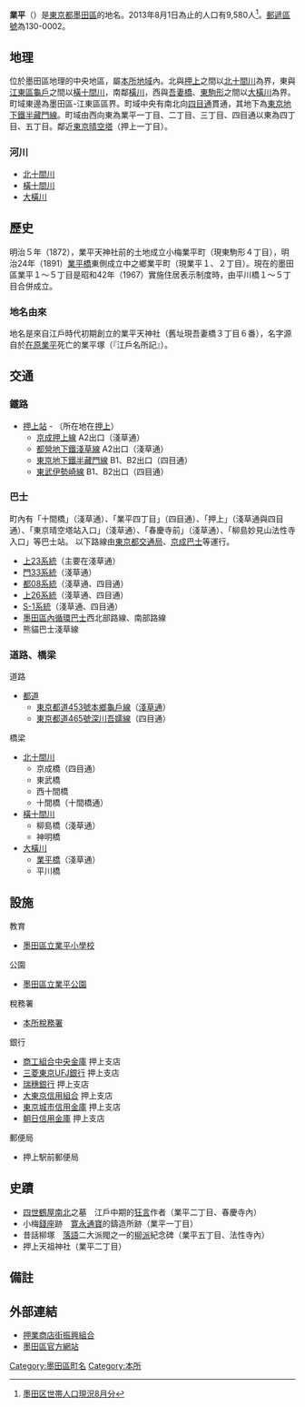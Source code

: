 {{Pathnav|日本|東京都|墨田區|frame=1}}
{{Infobox Settlement
|official_name =  業平
|native_name =
|settlement_type = [[町|町]]
|image_skyline =
|imagesize =
|image_caption =
|image_flag =
|image_seal =
| image_map =
| map_caption =
|subdivision_type = [[國家|國家]]
|subdivision_name = [[File:Flag_of_Japan.svg|border]] [[日本|日本]]
|subdivision_type1 = [[都道府縣|都道府縣]]
|subdivision_name1 = [[File:Flag_of_Tokyo_Prefecture.svg|25px]] [[東京都|東京都]]
|subdivision_type2 = [[東京都區部|特別區]]
|subdivision_name2 = [[File:Flag_of_Sumida,_Tokyo.svg|25px]] [[墨田區|墨田區]]
|subdivision_type3 = [[地域|地域]]
|subdivision_name3 = [[本所區|本所地域]]
|established_title =
|established_date =
|government_type =
|leader_title =
|leader_name =
|area_magnitude =
|area_total_sq_mi =
|area_total_km2 =
|area_land_sq_mi =
|area_land_km2 =
|area_urban_sq_mi =
|area_urban_km2 =
|area_metro_km2 =
|area_metro_sq_mi =
|population_as_of= 2013年（平成25年）8月1日
|population_footnotes =
|population_total = 9580
|population_urban =
|population_metro =
|population_density_sq_mi =
|population_density_km2 =
| timezone = [[日本標準時間|JST]]
| utc_offset = +9
|timezone_DST =
|utc_offset_DST =
|latd=|latm=|lats=|latNS=
|longd=|longm=|longs=|longEW=
|elevation_footnotes=
|elevation_m =
|elevation_ft =
|postal_code_type = [[郵遞區號|郵遞區號]]
|postal_code = 130-0002　
|area_code =
|website =
|footnotes =
}}
'''業平'''（{{jpn|j=業平|hg=なりひら|rm=Narihira|f=y}}）是[[東京都|東京都]][[墨田區|墨田區]]的地名。2013年8月1日為止的人口有9,580人<ref>[http://www.city.sumida.lg.jp/sumida_info/population/monthly/monthly25nendo04.files/monthly25nendo08.pdf 墨田区世帯人口現況8月分]{{dead link|date=2018年1月 |bot=InternetArchiveBot |fix-attempted=yes }}</ref>。[[郵遞區號|郵遞區號]]為130-0002。

== 地理 ==
位於墨田區地理的中央地區，屬[[本所區|本所地域]]內。北與[[押上|押上]]之間以[[北十間川|北十間川]]為界，東與[[江東區_(東京都)|江東區]][[龜戶|龜戶]]之間以[[橫十間川|橫十間川]]，南鄰[[橫川_(墨田區)|橫川]]，西與[[吾妻橋_(墨田區)|吾妻橋]]、[[東駒形|東駒形]]之間以[[大橫川|大橫川]]為界。町域東邊為墨田區-江東區區界。町域中央有南北向[[東京都道465號深川吾嬬線|四目通]]貫通，其地下為[[東京地下鐵|東京地下鐵]][[東京地下鐵半藏門線|半藏門線]]。町域由西向東為業平一丁目、二丁目、三丁目、四目通以東為四丁目、五丁目。鄰近[[東京晴空塔|東京晴空塔]]（押上一丁目）。

=== 河川 ===
* [[北十間川|北十間川]]
* [[橫十間川|橫十間川]]
* [[大橫川|大橫川]]

== 歷史 ==
明治５年（1872），業平天神社前的土地成立小梅業平町（現東駒形４丁目），明治24年（1891）[[業平橋|業平橋]]東側成立中之鄉業平町（現業平１、２丁目）。現在的墨田區業平１～５丁目是昭和42年（1967）實施住居表示制度時，由平川橋１～５丁目合併成立。
=== 地名由來 ===
地名是來自江戶時代初期創立的業平天神社（舊址現吾妻橋３丁目６番），名字源自於[[在原業平|在原業平]]死亡的業平塚（『江戶名所記』）。

== 交通 ==
=== 鐵路 ===
* [[押上站|押上站]] - （所在地在[[押上|押上]]）
** [[京成押上線|京成押上線]] A2出口（淺草通）
** [[都營地下鐵淺草線|都營地下鐵淺草線]] A2出口（淺草通）
** [[東京地下鐵半藏門線|東京地下鐵半藏門線]] B1、B2出口（四目通）
** [[東武伊勢崎線|東武伊勢崎線]] B1、B2出口（四目通）

=== 巴士 ===
町內有「十間橋」（淺草通）、「業平四丁目」（四目通）、「押上」（淺草通與四目通）、「東京晴空塔站入口」（淺草通）、「春慶寺前」（淺草通）、「柳島妙見山法性寺入口」等巴士站。
以下路線由[[都營巴士|東京都交通局]]、[[京成巴士|京成巴士]]等運行。
* [[都營巴士青戶支所#上23系統|上23系統]]（主要在淺草通）
* [[都營巴士江東營業所#門33系統|門33系統]]（淺草通）
* [[都營巴士南千住營業所#都08系統|都08系統]]（淺草通、四目通）
* [[都營巴士江東營業所#上26系統|上26系統]]（淺草通、四目通）
* [[都營巴士南千住營業所#S-1系統（定期觀光路線巴士）|S-1系統]]（淺草通、四目通）
* [[京成巴士奧戶營業所#墨田百景_墨丸君、小墨鈴|墨田區內循環巴士]]西北部路線、南部路線
* 熊貓巴士淺草線

=== 道路、橋梁 ===
; 道路
* [[東京都都道列表|都道]]
** [[東京都道453號本鄉龜戶線|東京都道453號本鄉龜戶線]]（[[淺草通|淺草通]]）
** [[東京都道465號深川吾嬬線|東京都道465號深川吾嬬線]]（四目通）
; 橋梁
* [[北十間川|北十間川]]
** 京成橋（四目通）
** 東武橋
** 西十間橋
** 十間橋（十間橋通）
* [[橫十間川|橫十間川]]
** 柳島橋（淺草通）
** 神明橋
* [[大橫川|大橫川]]
** [[業平橋_(墨田區)|業平橋]]（淺草通）
** 平川橋

== 設施 ==
; 教育
* [[墨田區立業平小學校|墨田區立業平小學校]]
; 公園
* [[墨田區立業平公園|墨田區立業平公園]]
; 稅務署
* [[東京國稅局|本所稅務署]]
; 銀行
* [[商工組合中央金庫|商工組合中央金庫]] 押上支店
* [[三菱東京UFJ銀行|三菱東京UFJ銀行]] 押上支店
* [[瑞穗銀行|瑞穗銀行]] 押上支店
* [[大東京信用組合|大東京信用組合]] 押上支店
* [[東京城市信用金庫|東京城市信用金庫]] 押上支店
* [[朝日信用金庫|朝日信用金庫]] 押上支店
; 郵便局
* 押上駅前郵便局

== 史蹟 ==
* [[四世鶴屋南北|四世鶴屋南北]]之墓　江戶中期的[[狂言|狂言]]作者（業平二丁目、春慶寺內）
* 小梅[[錢座|錢座]]跡　[[寛永通寶|寛永通寶]]的鑄造所跡（業平一丁目）
* 昔話柳塚　[[落語|落語]]二大派閥之一的[[柳派|柳派]]紀念碑（業平五丁目、法性寺內）
* 押上天祖神社（業平二丁目）

== 備註 ==
{{reflist}}

== 外部連結 ==
* [http://oshinari.jp/ 押業商店街振興組合] {{Wayback|url=http://oshinari.jp/ |date=20201201014743 }}
* [http://www.city.sumida.lg.jp/ 墨田區官方網站] {{Wayback|url=http://www.city.sumida.lg.jp/ |date=20100830102917 }}

{{墨田區的町名}}
{{DEFAULTSORT:Narihira}}
[[Category:墨田區町名|Category:墨田區町名]]
[[Category:本所|Category:本所]]